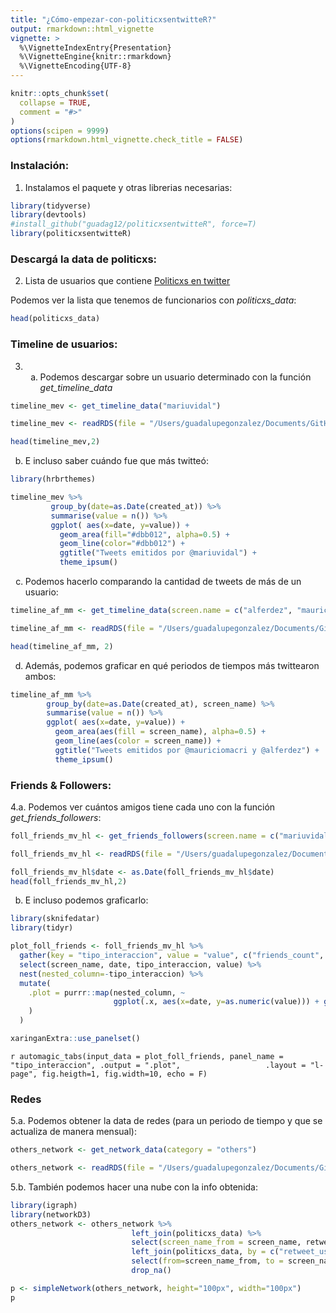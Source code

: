```yaml
---
title: "¿Cómo-empezar-con-politicxsentwitteR?"
output: rmarkdown::html_vignette
vignette: >
  %\VignetteIndexEntry{Presentation}
  %\VignetteEngine{knitr::rmarkdown}
  %\VignetteEncoding{UTF-8}
---
```


```r
knitr::opts_chunk$set(
  collapse = TRUE,
  comment = "#>"
)
options(scipen = 9999)
options(rmarkdown.html_vignette.check_title = FALSE)
```


### Instalación:

1. Instalamos el paquete y otras librerias necesarias:
```r
library(tidyverse)
library(devtools)
#install_github("guadag12/politicxsentwitteR", force=T)
library(politicxsentwitteR)
```

### Descargá la data de politicxs:

2. Lista de usuarios que contiene [Politicxs en twitter]()

Podemos ver la lista que tenemos de funcionarios con *politicxs_data*:
```r
head(politicxs_data)
```

### Timeline de usuarios:

3. a. Podemos descargar sobre un usuario determinado con la función *get_timeline_data*
```r
timeline_mev <- get_timeline_data("mariuvidal")
```


```r
timeline_mev <- readRDS(file = "/Users/guadalupegonzalez/Documents/GitHub/politicxsentwitteR/data_v/timeline_mev.rds")
```

```r
head(timeline_mev,2)
```

b. E incluso saber cuándo fue que más twitteó:
```r
library(hrbrthemes)

timeline_mev %>%
         group_by(date=as.Date(created_at)) %>%
         summarise(value = n()) %>%
         ggplot( aes(x=date, y=value)) +
           geom_area(fill="#dbb012", alpha=0.5) +
           geom_line(color="#dbb012") +
           ggtitle("Tweets emitidos por @mariuvidal") +
           theme_ipsum()

```
c. Podemos hacerlo comparando la cantidad de tweets de más de un usuario:
```r
timeline_af_mm <- get_timeline_data(screen.name = c("alferdez", "mauriciomacri"))
```

```r
timeline_af_mm <- readRDS(file = "/Users/guadalupegonzalez/Documents/GitHub/politicxsentwitteR/data_v/timeline_af_mm.rds")
```

```r
head(timeline_af_mm, 2)
```

d. Además, podemos graficar en qué periodos de tiempos más twittearon ambos:
```r
timeline_af_mm %>%
        group_by(date=as.Date(created_at), screen_name) %>%
        summarise(value = n()) %>%
        ggplot( aes(x=date, y=value)) +
          geom_area(aes(fill = screen_name), alpha=0.5) +
          geom_line(aes(color = screen_name)) +
          ggtitle("Tweets emitidos por @mauriciomacri y @alferdez") +
          theme_ipsum()
```



### Friends & Followers: 

4.a. Podemos ver cuántos amigos tiene cada uno con la función *get_friends_followers*:
```r
foll_friends_mv_hl <- get_friends_followers(screen.name = c("mariuvidal", "horaciorlarreta"))
```

```r
foll_friends_mv_hl <- readRDS(file = "/Users/guadalupegonzalez/Documents/GitHub/politicxsentwitteR/data_v/foll_friends_mv_hl.rds")
```


```r
foll_friends_mv_hl$date <- as.Date(foll_friends_mv_hl$date)
head(foll_friends_mv_hl,2)
```


b. E incluso podemos graficarlo:

```r
library(sknifedatar)
library(tidyr)

plot_foll_friends <- foll_friends_mv_hl %>% 
  gather(key = "tipo_interaccion", value = "value", c("friends_count", "followers_count")) %>%
  select(screen_name, date, tipo_interaccion, value) %>%
  nest(nested_column=-tipo_interaccion) %>%
  mutate(
    .plot = purrr::map(nested_column, ~
                       ggplot(.x, aes(x=date, y=as.numeric(value))) + geom_line(aes(color=screen_name))
    )
  )
```

```r
xaringanExtra::use_panelset()
```

`r automagic_tabs(input_data = plot_foll_friends, panel_name = "tipo_interaccion", .output = ".plot",
                  .layout = "l-page", fig.heigth=1, fig.width=10, echo = F)`


### Redes 

5.a. Podemos obtener la data de redes (para un periodo de tiempo y que se actualiza de manera mensual):
```r
others_network <- get_network_data(category = "others") 
```

```r
others_network <- readRDS(file = "/Users/guadalupegonzalez/Documents/GitHub/politicxsentwitteR/data_v/others_network.rds")
```


5.b. También podemos hacer una nube con la info obtenida: 
```r
library(igraph)
library(networkD3)
others_network <- others_network %>%
                           left_join(politicxs_data) %>%
                           select(screen_name_from = screen_name, retweet_user_id, value) %>%
                           left_join(politicxs_data, by = c("retweet_user_id"= "user_id")) %>%
                           select(from=screen_name_from, to = screen_name, value) %>%
                           drop_na()

p <- simpleNetwork(others_network, height="100px", width="100px")
p
```



